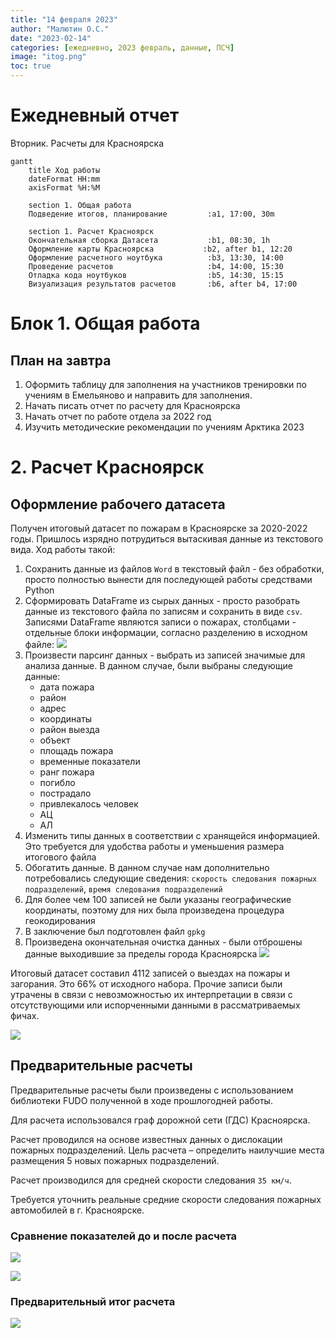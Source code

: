 ```yaml
---
title: "14 февраля 2023"
author: "Малютин О.С."
date: "2023-02-14"
categories: [ежедневно, 2023 февраль, данные, ПСЧ]
image: "itog.png"
toc: true
---
```


# Ежедневный отчет

Вторник. Расчеты для Красноярска


```mermaid
gantt
    title Ход работы
    dateFormat HH:mm
    axisFormat %H:%M

    section 1. Общая работа
    Подведение итогов, планирование         :a1, 17:00, 30m

    section 1. Расчет Красноярск
    Окончательная сборка Датасета           :b1, 08:30, 1h
    Оформление карты Красноярска           :b2, after b1, 12:20
    Оформление расчетного ноутбука          :b3, 13:30, 14:00
    Проведение расчетов                     :b4, 14:00, 15:30
    Отладка кода ноутбуков                  :b5, 14:30, 15:15
    Визуализация результатов расчетов       :b6, after b4, 17:00
```


# Блок 1. Общая работа

## План на завтра

1. Оформить таблицу для заполнения на участников тренировки по учениям в Емельяново и направить для заполнения.
2. Начать писать отчет по расчету для Красноярска
3. Начать отчет по работе отдела за 2022 год
4. Изучить методические рекомендации по учениям Арктика 2023

# 2. Расчет Красноярск

## Оформление рабочего датасета

Получен итоговый датасет по пожарам в Красноярске за 2020-2022 годы. Пришлось изрядно потрудиться вытаскивая данные из текстового вида. Ход работы такой:

1. Сохранить данные из файлов `Word` в текстовый файл - без обработки, просто полностью вынести для последующей работы средствами Python
2. Сформировать DataFrame из сырых данных - просто разобрать данные из текстового файла по записям и сохранить в виде `csv`. Записями DataFrame являются записи о пожарах, столбцами - отдельные блоки информации, согласно разделению в исходном файле: 
    ![](1.png)
3. Произвести парсинг данных - выбрать из записей значимые для анализа данные. В данном случае, были выбраны следующие данные: 
    * дата пожара
    * район
    * адрес
    * координаты
    * район выезда
    * объект
    * площадь пожара
    * временные показатели
    * ранг пожара
    * погибло
    * пострадало
    * привлекалось человек
    * АЦ
    * АЛ
4. Изменить типы данных в соответствии с хранящейся информацией. Это требуется для удобства работы и уменьшения размера итогового файла
5. Обогатить данные. В данном случае нам дополнительно потребовались следующие сведения: `скорость следования пожарных подразделений`, `время следования подразделений`
6. Для более чем 100 записей не были указаны географические координаты, поэтому для них была произведена процедура геокодирования
7. В заключение был подготовлен файл `gpkg` 
8. Произведена окончательная очистка данных - были отброшены данные выходившие за пределы города Красноярска
    ![](fires_out_bounds_1.png)

Итоговый датасет составил 4112 записей о выездах на пожары и загорания. Это 66% от исходного набора. Прочие записи были утрачены в связи с невозможностью их интерпретации в связи с отсутствующими или испорченными данными в рассматриваемых фичах.

![](heatmap.png)

## Предварительные расчеты

Предварительные расчеты были произведены с использованием библиотеки FUDO полученной в ходе прошлогодней работы.

Для расчета использовался граф дорожной сети (ГДС) Красноярска.

Расчет проводился на основе известных данных о дислокации пожарных подразделений. Цель расчета -- определить наилучшие места размещения 5 новых пожарных подразделений.

Расчет производился для средней скорости следования `35 км/ч`. 

:::{.callout-note}
Требуется уточнить реальные средние скорости следования пожарных автомобилей в г. Красноярске.
:::

### Сравнение показателей до и после расчета

![](before_gr.png){#fig-before-gr}

![](after_gr.png){#fig-after-gr}

### Предварительный итог расчета

![](itog.png)

